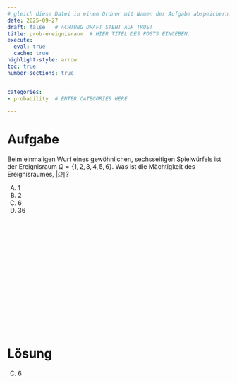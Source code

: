 ```yaml
---
# gleich diese Datei in einem Ordner mit Namen der Aufgabe abspeichern!
date: 2025-09-27
draft: false   # ACHTUNG DRAFT STEHT AUF TRUE!
title: prob-ereignisraum  # HIER TITEL DES POSTS EINGEBEN.
execute: 
  eval: true 
  cache: true
highlight-style: arrow 
toc: true
number-sections: true


categories:
- probability  # ENTER CATEGORIES HERE

---
```






# Aufgabe 

Beim einmaligen Wurf eines gewöhnlichen, sechsseitigen Spielwürfels ist der Ereignisraum $\Omega = \{1,2,3,4,5,6\}$. Was ist die Mächtigkeit des Ereignisraumes, $|\Omega∣$?


A) 1
B) 2
C) 6
D) 36

</br>
</br>
</br>

</br>
</br>
</br>

</br>
</br>
</br>

</br>
</br>
</br>











# Lösung 


C) 6

